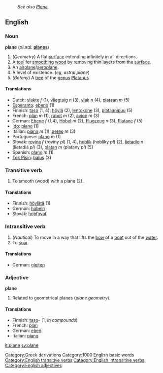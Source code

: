 :''See also [[Plane]].''
==English==
[[Category:Greek derivations]]
[[Category:1000 English basic words]]

===Noun===
'''plane'''  (''plural:'' '''[[planes]]''')
# (''Geometry'') A flat [[surface]] extending infinitely in all directions.
# A [[tool]] for [[smooth]]ing [[wood]] by removing thin layers from the [[surface]].
# An [[airplane]]/[[aeroplane]].
# A level of existence.  (''eg'', ''astral plane'')
# (''Botany'') A [[tree]] of the [[genus]] [[Platanus]]

====Translations====
*Dutch: [[vlakte]] ''f'' (1), [[vliegtuig]] ''n'' (3), [[vlak]] ''n'' (4), [[plataan]] ''m'' (5)
*[[Esperanto]]: [[ebeno]] (1)
*Finnish: [[taso]] (1, 4), [[höylä]] (2), [[lentokone]] (3), [[plataanipuu]] (5)
*French: [[plan]] ''m'' (1), [[rabot]] ''m'' (2), [[avion]] ''m'' (3)
*German: [[Ebene]] ''f'' (1,4), [[Hobel]] ''m'' (2), [[Flugzeug]] ''n'' (3), [[Platane]] ''f'' (5)
*[[Ido]]: [[plano]] (1)
*Italian: [[piano]] ''m'' (1), [[aereo]] ''m'' (3)
*Portuguese: [[plano]] ''m'' (1)
*Slovak: [[rovina]] ''f'' (roviny ''pl'') (1, 4), [[hoblík]] (hoblíky ''pl'') (2), [[lietadlo]] ''n'' (lietadlá ''pl'') (3), [[platan]] ''m'' (platany ''pl'') (5)
*Spanish: [[plano]] ''m'' (1)
*[[Tok Pisin]]: [[balus]] (3)

===Transitive verb===
[[Category:English transitive verbs]]
{{en-infl-reg-other-e|plan|e}}
# To smooth (wood) with a plane (2).

====Translations====
*Finnish: [[höylätä]] (1)
*German: [[hobeln]]
*Slovak: [[hobľovať]]

===Intransitive verb===
[[Category:English intransitive verbs]]
{{en-infl-reg-other-e|plan|e}}
# (''Nautical'') To move in a way that lifts the [[bow]] of a [[boat]] out of the [[water]].
# To [[soar]].

====Translations====
*German: [[gleiten]]

===Adjective===
[[Category:English adjectives]]
'''plane'''
# Related to geometrical planes (''plane geometry'').

====Translations====
*Finnish: [[taso]]- (1, ''in compounds'')
*French: [[plan]]
*German: [[eben]]
*Italian: [[piano]]

[[it:plane]]
[[sv:plane]]